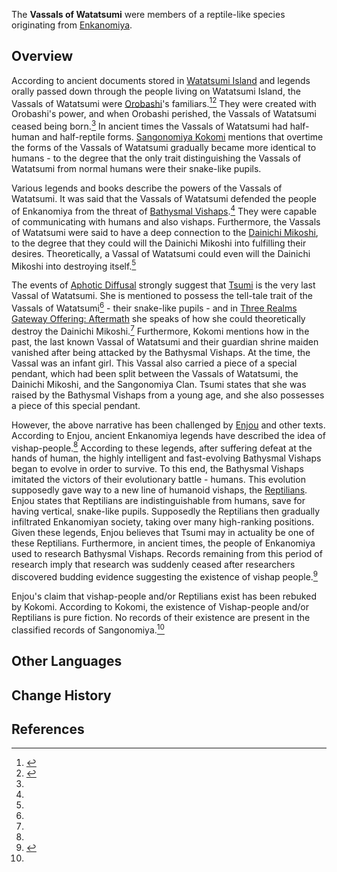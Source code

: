 {{Cleanup}}
{{Terminology Infobox
|type   = Lore
|region = Inazuma
|affiliation      = Enkanomiya
|affiliation2     = Orobashi
}}
The '''Vassals of Watatsumi''' were members of a reptile-like species originating from [[Enkanomiya]].

==Overview==
According to ancient documents stored in [[Watatsumi Island]] and legends orally passed down through the people living on Watatsumi Island, the Vassals of Watatsumi were [[Orobashi]]'s familiars.<ref name="The Eve">{{Ref/Quest|Three Realms Gateway Offering: The Eve}}</ref><ref name="Aftermath">{{Ref/Quest|Three Realms Gateway Offering: Aftermath}}</ref> They were created with Orobashi's power, and when Orobashi perished, the Vassals of Watatsumi ceased being born.<ref name="Aftermath" /> In ancient times the Vassals of Watatsumi had half-human and half-reptile forms. [[Sangonomiya Kokomi]] mentions that overtime the forms of the Vassals of Watatsumi gradually became more identical to humans - to the degree that the only trait distinguishing the Vassals of Watatsumi from normal humans were their snake-like pupils.

Various legends and books describe the powers of the Vassals of Watatsumi. It was said that the Vassals of Watatsumi defended the people of Enkanomiya from the threat of [[Bathysmal Vishaps]].<ref name="The Eve" /> They were capable of communicating with humans and also vishaps. Furthermore, the Vassals of Watatsumi were said to have a deep connection to the [[Dainichi Mikoshi]], to the degree that they could will the Dainichi Mikoshi into fulfilling their desires. Theoretically, a Vassal of Watatsumi could even will the Dainichi Mikoshi into destroying itself.<ref name="Aftermath" />

The events of [[Aphotic Diffusal]] strongly suggest that [[Tsumi]] is the very last Vassal of Watatsumi. She is mentioned to possess the tell-tale trait of the Vassals of Watatsumi<ref name="The Eve" /> - their snake-like pupils - and in [[Three Realms Gateway Offering: Aftermath]] she speaks of how she could theoretically destroy the Dainichi Mikoshi.<ref name="Aftermath" /> Furthermore, Kokomi mentions how in the past, the last known Vassal of Watatsumi and their guardian shrine maiden vanished after being attacked by the Bathysmal Vishaps. At the time, the Vassal was an infant girl. This Vassal also carried a piece of a special pendant, which had been split between the Vassals of Watatsumi, the Dainichi Mikoshi, and the Sangonomiya Clan. Tsumi states that she was raised by the Bathysmal Vishaps from a young age, and she also possesses a piece of this special pendant.

However, the above narrative has been challenged by [[Enjou]] and other texts. According to Enjou, ancient Enkanomiya legends have described the idea of vishap-people.<ref name="Aftermath" /> According to these legends, after suffering defeat at the hands of human, the highly intelligent and fast-evolving Bathysmal Vishaps began to evolve in order to survive. To this end, the Bathysmal Vishaps imitated the victors of their evolutionary battle - humans. This evolution supposedly gave way to a new line of humanoid vishaps, the [[Reptilian]]s. Enjou states that Reptilians are indistinguishable from humans, save for having vertical, snake-like pupils. Supposedly the Reptilians then gradually infiltrated Enkanomiyan society, taking over many high-ranking positions. Given these legends, Enjou believes that Tsumi may in actuality be one of these Reptilians. Furthermore, in ancient times, the people of Enkanomiya used to research Bathysmal Vishaps. Records remaining from this period of research imply that research was suddenly ceased after researchers discovered budding evidence suggesting the existence of vishap people.<ref>{{Ref/Book|The Byakuyakoku Collection|4}}</ref>

Enjou's claim that vishap-people and/or Reptilians exist has been rebuked by Kokomi. According to Kokomi, the existence of Vishap-people and/or Reptilians is pure fiction. No records of their existence are present in the classified records of Sangonomiya.<ref name="Aftermath" />

==Other Languages==
{{Other Languages
|en      = Vassals of Watatsumi
|zhs     = 海祇御使
|zhs_rm  = Hǎiqí Yùshǐ
|zht     = 海祇御使
|zht_rm  = Hǎiqí Yùshǐ
|zh_tl   = Ambassadors of Watatsumi
|ja      = 海祇の御使い
|ja_rm   = Watatsumi no Mitsukai
|ja_tl   = Ambassadors of Watatsumi
|ko      = 와타츠미 어사
|ko_rm   = Watacheumi Eosa
|ko_tl   = Vassals of Watatsumi
|es      = Vasallos de Watatsumi
|es_tl   = 
|fr      = Vassaux de Watatsumi
|fr_tl   = Vassals of Watatsumi
|ru      = Вассалы Ватацуми
|ru_tl   = Vassals of Watatsumi
|th      = Vassals of Watatsumi
|vi      = {{tt|Ngự Sử|御使}} Watatsumi
|vi_tl   = Ambassadors of Watatsumi
|de      = Boten von Watatsumi
|de_tl   = Heralds of Watatsumi
|id      = Vassals of Watatsumi
|pt      = Vassalos de Watatsumi
|pt_tl   = 
|tr      = 
|tr_tl   = 
|it      = 
|it_tl   = 
}}

==Change History==
{{Change History|introduced=2.5}}

==References==
{{Reflist}}<!--
==References==
{{Reflist}}
-->